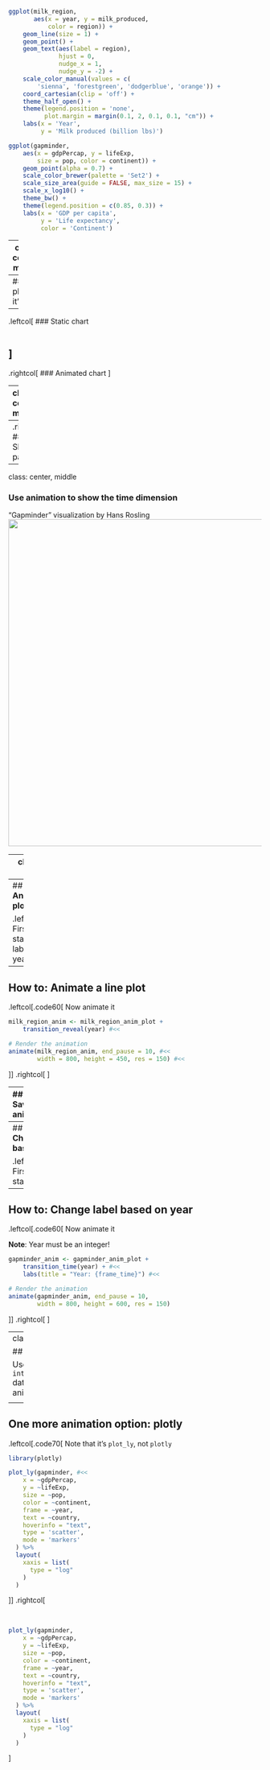 <!-- (exercise: bar chart race of where people met online, milk production states) -->

```r
ggplot(milk_region,
       aes(x = year, y = milk_produced,
           color = region)) +
    geom_line(size = 1) +
    geom_point() +
    geom_text(aes(label = region),
              hjust = 0,
              nudge_x = 1,
              nudge_y = -2) +
    scale_color_manual(values = c(
        'sienna', 'forestgreen', 'dodgerblue', 'orange')) +
    coord_cartesian(clip = 'off') +
    theme_half_open() +
    theme(legend.position = 'none',
          plot.margin = margin(0.1, 2, 0.1, 0.1, "cm")) +
    labs(x = 'Year',
         y = 'Milk produced (billion lbs)')
```
```r
ggplot(gapminder,
    aes(x = gdpPercap, y = lifeExp,
        size = pop, color = continent)) +
    geom_point(alpha = 0.7) +
    scale_color_brewer(palette = 'Set2') +
    scale_size_area(guide = FALSE, max_size = 15) +
    scale_x_log10() +
    theme_bw() +
    theme(legend.position = c(0.85, 0.3)) +
    labs(x = 'GDP per capita',
         y = 'Life expectancy',
         color = 'Continent')
```

---
class: center, middle

### When displaying chart on a webpage,<br>animation can add emphasis to the change over time

--
### ...plus it's fun

--
.leftcol[
### Static chart
```r
```
]
--
.rightcol[
### Animated chart
<center>
<img src="images/milk_region_animation.gif">
</center>
]

---
class: center, middle

### When animating, it's a good idea to **pause on the last frame**

.leftcol[
### No pause
<center>
<img src="images/milk_region_animation_no_pause.gif">
</center>
]
--
.rightcol[
### Slight pause
<center>
<img src="images/milk_region_animation.gif">
</center>
]

---
class: center, middle

### Use animation to show the **time dimension**

"Gapminder" visualization by Hans Rosling
<center>
<img src="images/gapminder_animation.gif" width=650>
</center>

---
class: center, middle

### Use animation to show the **time dimension**

"Bar chart race" of top 10 milk producing states
<center>
<img src="images/milk_race_anim.gif" width=500>
</center>

---
## How to: **Animate a line plot**

.leftcol[.code60[
First make a static plot with labels for each year
```r
milk_region_anim_plot <- ggplot(milk_region, #<<
       aes(x = year, y = milk_produced,
           color = region)) +
    geom_line(size = 1) +
    geom_point() + #<<
    geom_text(aes(label = region), #<<
              hjust = 0,
              nudge_x = 1,
              nudge_y = -2) +
    scale_color_manual(values = c(
        'sienna', 'forestgreen', 'dodgerblue', 'orange')) +
    coord_cartesian(clip = 'off') +
    theme_half_open() +
    theme(legend.position = 'none',
          plot.margin = margin(0.1, 2, 0.1, 0.1, "cm")) +
    labs(x = 'Year',
         y = 'Milk produced (billion lbs)')
```
]]
.rightcol[
```r
```
]

---
## How to: **Animate a line plot**

.leftcol[.code60[
Now animate it
```r
milk_region_anim <- milk_region_anim_plot +
    transition_reveal(year) #<<

# Render the animation
animate(milk_region_anim, end_pause = 10, #<<
        width = 800, height = 450, res = 150) #<<
```
]]
.rightcol[
<center>
<img src="images/milk_region_animation.gif">
</center>
]

---
## How to: **Save an animation**

.leftcol[.code60[
Now animate it
```r
milk_region_anim <- milk_region_anim_plot +
    transition_reveal(year)

# Render the animation
animate(milk_region_anim, end_pause = 10,
        width = 800, height = 450, res = 150)

# Save last animation
anim_save(here::here('plots', 'milk_region_animation.gif')) #<<
```
]]
.rightcol[
<center>
<img src="images/milk_region_animation.gif">
</center>
]

---
## How to: **Change label based on year**

.leftcol[.code60[
First make a static plot
```r
ggplot(gapminder,
    aes(x = gdpPercap, y = lifeExp, #<<
        size = pop, color = continent)) + #<<
    geom_point(alpha = 0.7) +
    scale_size_area(guide = FALSE, max_size = 15) + #<<
    scale_color_brewer(palette = 'Set2') +
    scale_x_log10() + #<<
    theme_bw() +
    theme(legend.position = c(0.85, 0.3)) +
    labs(x = 'GDP per capita',
         y = 'Life expectancy',
         color = 'Continent')
```
]]
.rightcol[
```r
```
]

---
## How to: **Change label based on year**

.leftcol[.code60[
Now animate it

**Note**: Year must be an integer!

```r
gapminder_anim <- gapminder_anim_plot +
    transition_time(year) + #<<
    labs(title = "Year: {frame_time}") #<<

# Render the animation
animate(gapminder_anim, end_pause = 10,
        width = 800, height = 600, res = 150)
```
]]
.rightcol[
<center>
<img src="images/gapminder_animation.gif" width=600>
</center>
]

---
class: inverse

## Your turn

Use the `internet_users_country.csv` data to create the following animation:

<center>
<img src="images/internet_country_animation.gif">
</center>

---
## One more animation option: **plotly**

.leftcol[.code70[
Note that it's `plot_ly`, not `plotly`
```r
library(plotly)

plot_ly(gapminder, #<<
    x = ~gdpPercap,
    y = ~lifeExp,
    size = ~pop,
    color = ~continent,
    frame = ~year,
    text = ~country,
    hoverinfo = "text",
    type = 'scatter',
    mode = 'markers'
  ) %>%
  layout(
    xaxis = list(
      type = "log"
    )
  )
```
]]
.rightcol[

<br>

```r
plot_ly(gapminder,
    x = ~gdpPercap,
    y = ~lifeExp,
    size = ~pop,
    color = ~continent,
    frame = ~year,
    text = ~country,
    hoverinfo = "text",
    type = 'scatter',
    mode = 'markers'
  ) %>%
  layout(
    xaxis = list(
      type = "log"
    )
  )
```
]
